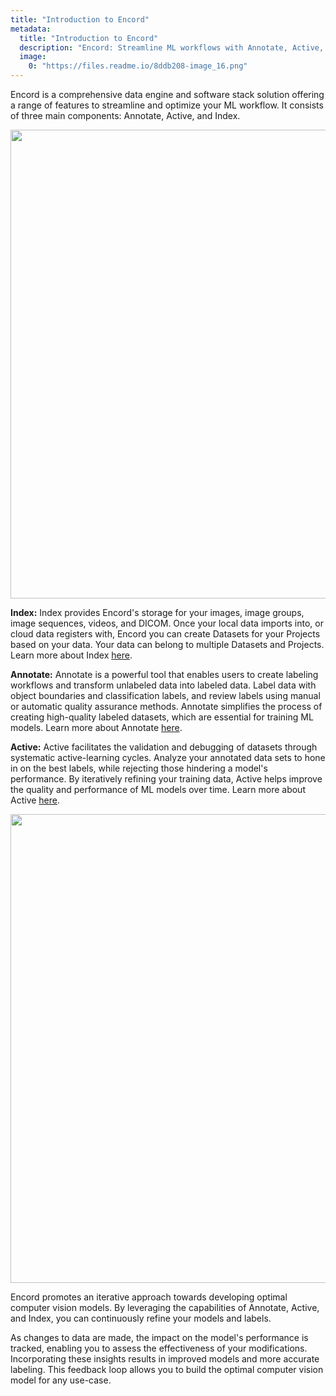 ```yaml
---
title: "Introduction to Encord"
metadata: 
  title: "Introduction to Encord"
  description: "Encord: Streamline ML workflows with Annotate, Active, and Index. Transform data, enhance models. Optimize your ML journey."
  image: 
    0: "https://files.readme.io/8ddb208-image_16.png"
---
```


Encord is a comprehensive data engine and software stack solution offering a range of features to streamline and optimize your ML workflow. It consists of three main components: Annotate, Active, and Index.

<div class="flex justify-center">
    <img src="https://storage.googleapis.com/docs-media.encord.com/static/img/encord-intro-graphic.png" width="750" />
</div>

**Index:** Index provides Encord's storage for your images, image groups, image sequences, videos, and DICOM. Once your local data imports into, or cloud data registers with, Encord you can create Datasets for your Projects based on your data. Your data can belong to multiple Datasets and Projects. Learn more about Index [here](/platform-documentation/Index/index-overview).

**Annotate:** Annotate is a powerful tool that enables users to create labeling workflows and transform unlabeled data into labeled data. Label data with object boundaries and classification labels, and review labels using manual or automatic quality assurance methods. Annotate simplifies the process of creating high-quality labeled datasets, which are essential for training ML models. Learn more about Annotate [here](/platform-documentation/Annotate/annotate-overview).

**Active:** Active facilitates the validation and debugging of datasets through systematic active-learning cycles. Analyze your annotated data sets to hone in on the best labels, while rejecting those hindering a model's performance. By iteratively refining your training data, Active helps improve the quality and performance of ML models over time. Learn more about Active [here](/platform-documentation/Active/active-overview).

<div class="flex justify-center">
    <img src="https://storage.googleapis.com/docs-media.encord.com/encord-overview.png" width="750" />
</div>

Encord promotes an iterative approach towards developing optimal computer vision models. By leveraging the capabilities of Annotate, Active, and Index, you can continuously refine your models and labels. 

As changes to data are made, the impact on the model's performance is tracked, enabling you to assess the effectiveness of your modifications. Incorporating these insights results in improved models and more accurate labeling. This feedback loop allows you to build the optimal computer vision model for any use-case.